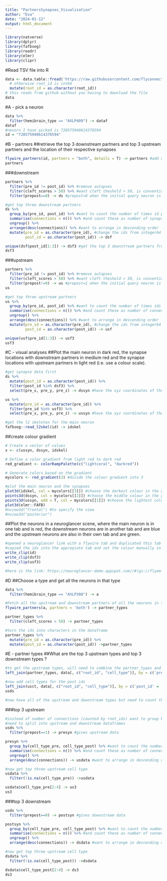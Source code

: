 ```yaml
---
title: "PartnersSynapses_Visualisation"
author: "Eva"
date: "2024-01-12"
output: html_document
---
```


```r
library(natverse)
library(dplyr)
library(fafbseg)
library(readr)
library(elmr)
library(clipr)
```

#Read TSV file into R
```r
data <- data.table::fread('https://raw.githubusercontent.com/flyconnectome/flywire_annotations/main/supplemental_files/Supplemental_file1_neuron_annotations.tsv') %>% 
  # otherwise root_id is int64 
  mutate(root_id = as.character(root_id))
# this reads from github without you having to download the file 
data
```

#A - pick a neuron
```r
data %>% 
  filter(hemibrain_type == "AVLP409") -> dataf
dataf
#neuorn I have picked is 720575940614376594
id = "720575940614376594"
```

#B - partners
##retrieve the top 3 downstream partners and top 3 upstream partners and the location of their respective synapses
```r
flywire_partners(id, partners = "both", details = T) -> partners #add details = T to get the synapse location data
partners
```

###downstream
```r
partners %>% 
  filter(pre_id != post_id) %>% #remove autapses
  filter(cleft_scores > 50) %>% #want cleft theshold > 50, is conventional cut off point to remove fake synapses
  filter(prepost==0) -> ds #prepost=0 when the initial query neuron is upstream (presynaptic) and the partner is downstream
```

```r
#get top three downstream partners
ds %>% 
  group_by(pre_id, post_id) %>% #want to count the number of times id pairs are repeated in the pre_id and post_id columns 
  summarise(connections = n()) %>% #and count these as number of synapses in a new column called connections
  ungroup() %>% 
  arrange(desc(connections)) %>% #want to arrange in descending order
  mutate(pre_id = as.character(pre_id), #change the ids from integer64 to characters
         post_id = as.character(post_id)) -> dsf

unique(dsf$post_id[1:3]) -> dsf3 #get the top 3 downstream partners from this dataframe
dsf3
```

###upstream
```r
partners %>% 
  filter(pre_id != post_id) %>% #remove autapses
  filter(cleft_scores > 50) %>% #want cleft theshold > 50, is conventional cut off point to remove fake synapses
  filter(prepost!=0) -> us #prepost=1 when the initial query neuron is downstream (postsynaptic) and the partner is upstream
us
```

```r
#get top three upstream partners
us %>% 
  group_by(pre_id, post_id) %>% #want to count the number of times ids are repeated in the pre_id and post_id columns 
  summarise(connections = n()) %>% #and count these as number of connections in a new column called connections
  ungroup() %>% 
  arrange(desc(connections)) %>% #want to arrange in descending order
  mutate(pre_id = as.character(pre_id), #change the ids from integer64 to characters
         post_id = as.character(post_id)) -> usf

unique(usf$pre_id[1:3]) -> usf3
usf3
```



#C - visual analyses
##Plot the main neuron in dark red, the synapse locations with downstream partners in medium red and the synapse locations with upstream partners in light red (i.e. use a colour scale).
```r
#get synapse data first
ds %>% 
  mutate(post_id = as.character(post_id)) %>% 
  filter(post_id %in% dsf3) %>% 
  select(pre_x, pre_y, pre_z) -> dssyn #have the xyz coordinates of the synapses with the top 3 downstream partners
```

```r
us %>% 
  mutate(pre_id = as.character(pre_id)) %>% 
  filter(pre_id %in% usf3) %>% 
  select(pre_x, pre_y, pre_z) -> ussyn #have the xyz coordinates of the synapses with the top 3 upstream partners
```

```r
#get the l2 skeleton for the main neuron
fafbseg::read_l2skel(id) -> idskel
```

##create colour gradient
```r
# Create a vector of values
x <- c(ussyn, dssyn, idskel)

# Define a color gradient from light red to dark red
red_gradient <- colorRampPalette(c("lightcoral", "darkred"))

# Generate colors based on the gradient
mycolors <- red_gradient(3) #divide the colour gradient into 3
```

```r
#plot the main neuron and the synapses
plot3d(idskel, col = mycolors[[3]]) #choose the darkest colour in the gradient
points3d(dssyn, col = mycolors[[2]]) #choose the middle colour in the gradent
points3d(ussyn, add = T, col = mycolors[[1]]) #choose the lightest colour in the gradient
plot3d(elmr::FAFB)
#nview3d("frontal") #to specify the view
#nview3d("posterior")
```

##Plot the neurons in a neuroglancer scene, where the main neuron is in one tab and is red, the downstream neurons are in another tab and are blue and the upstream neurons are also in their own tab and are green.
```r
#opened a neuroglancer link with a flywire tab and duplicated this tab twice
#copied the ids into the appropiate tab and set the colour manually in the Render tab
write_clip(id)
write_clip(dsf3)
write_clip(usf3)

#here is the link: https://neuroglancer-demo.appspot.com//#!gs://flyem-user-links/short/2024-01-22.114615.json 
```

#D
##Choose a type and get all the neurons in that type
```r
data %>% 
  filter(hemibrain_type == "AVLP308") -> a
```

```r
#Fetch all the upstream and downstream partners of all the neurons in that type.
flywire_partners(a, partners = 'both') -> partner_types

partner_types %>% 
  filter(cleft_scores > 50) -> partner_types

#turn the ids into characters in the dataframe
partner_types %>% 
  mutate(pre_id = as.character(pre_id)) %>% 
  mutate(post_id = as.character(post_id)) ->partner_types 
```

#E - partner types
##What are the top 3 upstream types and top 3 downstream types ?
```r
#to get the upstream types, will need to combine the partner_types and dataf dataframes by root id and cell type (where pre_id in partner_types is equal to root_id in dataf)
left_join(partner_types, data[, c("root_id", "cell_type")], by = c('pre_id' = 'root_id')) -> usct

#now add cell types for the post ids
left_join(usct, data[, c("root_id", "cell_type")], by = c('post_id' = 'root_id'), suffix = c('_pre', '_post')) -> usds
usds

#now have all of the upstream and downstream types but need to count them to find the top 3
```
###top 3 upstream
```r
#instead of number of connections (counted by root_ids) want to group by cell type (pre and post) and add these up
#need to split into upstream and downstream dataframes
usds %>% 
  filter(prepost==1) -> presyn #gives upstream data

presyn %>% 
  group_by(cell_type_pre, cell_type_post) %>% #want to count the number of times ids are repeated in the pre and post type columns 
  summarise(connections = n()) %>% #and count these as number of connections in a new column called connections
  ungroup() %>% 
  arrange(desc(connections)) -> usdata #want to arrange in descending order

#now get top three upstream cell type
usdata %>% 
  filter(!is.na(cell_type_pre)) ->usdata 

usdata$cell_type_pre[2:4] -> us3
us3
```

###top 3 downstream
```r
usds %>% 
  filter(prepost==0) -> postsyn #gives downstream data

postsyn %>% 
  group_by(cell_type_pre, cell_type_post) %>% #want to count the number of times ids are repeated in the pre and post type columns 
  summarise(connections = n()) %>% #and count these as number of connections in a new column called connections
  ungroup() %>% 
  arrange(desc(connections)) -> dsdata #want to arrange in descending order

#now get top three upstream cell type
dsdata %>% 
  filter(!is.na(cell_type_post)) ->dsdata 

dsdata$cell_type_post[2:4] -> ds3
ds3
```

